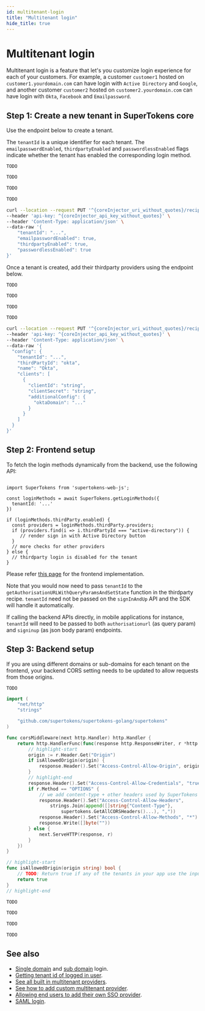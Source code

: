 ```yaml
---
id: multitenant-login
title: "Multitenant login"
hide_title: true
---
```



<MultiTenancyPaidBanner />

<!-- COPY SECTION -->
<!-- ./thirdparty/pre-built-ui/multitenant-login.mdx  -->
<!-- 1 -->

# Multitenant login

Multitenant login is a feature that let's you customize login experience for each of your customers. For example, a customer `customer1` hosted on `customer1.yourdomain.com` can have login with `Active Directory` and `Google`, and another customer `customer2` hosted on `customer2.yourdomain.com` can have login with `Okta`, `Facebook` and `Emailpassword`.

<!-- END COPY SECTION -->

<!-- COPY SECTION -->
<!-- ./thirdparty/pre-built-ui/multitenant-login.mdx  -->
<!-- 2 -->

## Step 1: Create a new tenant in SuperTokens core

Use the endpoint below to create a tenant.

The `tenantId` is a unique identifier for each tenant. The `emailpasswordEnabled`, `thirdpartyEnabled` and `passwordlessEnabled` flags indicate whether the tenant has enabled the corresponding login method.

<BackendSDKTabs enableCurl>

<TabItem value="nodejs">

```tsx
TODO
```

</TabItem>
<TabItem value="go">

```go
TODO
```

</TabItem>
<TabItem value="python">

<PythonSyncAsyncSubTabs>
<TabItem value="asyncio">

```python
TODO
```

</TabItem>

<TabItem value="syncio">

```python
TODO
```

</TabItem>
</PythonSyncAsyncSubTabs>

</TabItem>

<TabItem value="curl">

<CoreInjector defaultValue="http://localhost:3567">

```bash
curl --location --request PUT '^{coreInjector_uri_without_quotes}/recipe/multitenancy/tenant' \
--header 'api-key: ^{coreInjector_api_key_without_quotes}' \
--header 'Content-Type: application/json' \
--data-raw '{
    "tenantId": "...",
    "emailpasswordEnabled": true,
    "thirdpartyEnabled": true,
    "passwordlessEnabled": true
}'
```

</CoreInjector>

</TabItem>

</BackendSDKTabs>

Once a tenant is created, add their thirdparty providers using the endpoint below.

<BackendSDKTabs enableCurl>

<TabItem value="nodejs">

```tsx
TODO
```

</TabItem>
<TabItem value="go">

```go
TODO
```

</TabItem>
<TabItem value="python">

<PythonSyncAsyncSubTabs>
<TabItem value="asyncio">

```python
TODO
```

</TabItem>

<TabItem value="syncio">

```python
TODO
```

</TabItem>
</PythonSyncAsyncSubTabs>

</TabItem>

<TabItem value="curl">

<CoreInjector defaultValue="http://localhost:3567">

```bash
curl --location --request PUT '^{coreInjector_uri_without_quotes}/recipe/multitenancy/config/thirdparty' \
--header 'api-key: ^{coreInjector_api_key_without_quotes}' \
--header 'Content-Type: application/json' \
--data-raw '{
  "config": {
    "tenantId": "...",
    "thirdPartyId": "okta",
    "name": "Okta",
    "clients": [
      {
        "clientId": "string",
        "clientSecret": "string",
        "additionalConfig": {
          "oktaDomain": "..."
        }
      }
    ]
  }
}'
```

</CoreInjector>

</TabItem>

</BackendSDKTabs>


<!-- END COPY SECTION -->

## Step 2: Frontend setup

To fetch the login methods dynamically from the backend, use the following API:

```tsx

import SuperTokens from 'supertokens-web-js';

const loginMethods = await SuperTokens.getLoginMethods({
  tenantId: '...'
})

if (loginMethods.thirdParty.enabled) {
  const providers = loginMethods.thirdParty.providers;
  if (providers.find(i => i.thirdPartyId === "active-directory")) {
     // render sign in with Active Directory button
  }
  // more checks for other providers
} else {
  // thirdparty login is disabled for the tenant
}
```

Please refer [this page](./thirdparty-login) for the frontend implementation. 

Note that you would now need to pass `tenantId` to the `getAuthorisationURLWithQueryParamsAndSetState` function in the thirdparty recipe. `tenantId` need not be passed on the `signInAndUp` API and the SDK will handle it automatically.

If calling the backend APIs directly, in mobile applications for instance, `tenantId` will need to be passed to both `authorisationurl` (as query param) and `signinup` (as json body param) endpoints.


<!-- COPY SECTION -->
<!-- ./thirdparty/pre-built-ui/multitenant-login.mdx  -->
<!-- 3 -->

## Step 3: Backend setup

If you are using different domains or sub-domains for each tenant on the frontend, your backend CORS setting needs to be updated to allow requests from those origins.

<BackendSDKTabs>
<TabItem value="nodejs">

```tsx
TODO
```
</TabItem>
<TabItem value="go">

<GoFrameworkSubTabs>

<TabItem value="http">

```go
import (
	"net/http"
	"strings"

	"github.com/supertokens/supertokens-golang/supertokens"
)

func corsMiddleware(next http.Handler) http.Handler {
	return http.HandlerFunc(func(response http.ResponseWriter, r *http.Request) {
		// highlight-start
		origin := r.Header.Get("Origin")
		if isAllowedOrigin(origin) {
			response.Header().Set("Access-Control-Allow-Origin", origin)
		}
		// highlight-end
		response.Header().Set("Access-Control-Allow-Credentials", "true")
		if r.Method == "OPTIONS" {
			// we add content-type + other headers used by SuperTokens
			response.Header().Set("Access-Control-Allow-Headers",
				strings.Join(append([]string{"Content-Type"},
					supertokens.GetAllCORSHeaders()...), ","))
			response.Header().Set("Access-Control-Allow-Methods", "*")
			response.Write([]byte(""))
		} else {
			next.ServeHTTP(response, r)
		}
	})
}

// highlight-start
func isAllowedOrigin(origin string) bool {
	// TODO: Return true if any of the tenants in your app use the input origin.
	return true
}
// highlight-end
```

</TabItem>

<TabItem value="chi">

```go
TODO
```

</TabItem>

<TabItem value="gin">

```go
TODO
```

</TabItem>

<TabItem value="mux">

```go
TODO
```

</TabItem>

</GoFrameworkSubTabs>

</TabItem>
<TabItem value="python">

```python
TODO
```

</TabItem>
</BackendSDKTabs>

<!-- END COPY SECTION -->

<!-- COPY SECTION -->
<!-- ./thirdparty/pre-built-ui/multitenant-login.mdx  -->
<!-- 4 -->

## See also

- [Single domain](../TODO) and [sub domain](../TODO) login.
- [Getting tenant id of logged in user](../TODO).
- [See all built in multitenant providers](../TODO).
- [See how to add custom multitenant provider](../TODO).
- [Allowing end users to add their own SSO provider](../TODO).
- [SAML login](../TODO).

<!-- END COPY SECTION -->
